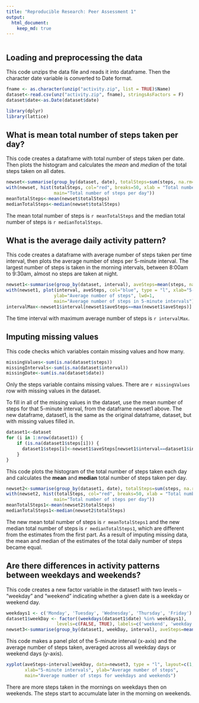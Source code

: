---
title: "Reproducible Research: Peer Assessment 1"
output: 
  html_document:
    keep_md: true
---
```{r setoptions, echo=TRUE}
```


## Loading and preprocessing the data
This code unzips the data file and reads it into dataframe. Then the character date variable is converted to Date format.

```{r}
fname <- as.character(unzip("activity.zip", list = TRUE)$Name)
dataset<-read.csv(unz("activity.zip", fname), stringsAsFactors = F)
dataset$date<-as.Date(dataset$date)
```

```{r echo=FALSE, results='hide'}
library(dplyr)
library(lattice)
```

## What is mean total number of steps taken per day?
This code creates a dataframe with total number of steps taken per date. Then plots the histogram and calculates the *mean* and *median* of the total steps taken on all dates.
```{r}
newset<-summarise(group_by(dataset, date), totalSteps=sum(steps, na.rm=TRUE))
with(newset, hist(totalSteps, col="red", breaks=50, xlab = "Total number of steps", 
                  main="Total number of steps per day"))
meanTotalSteps<-mean(newset$totalSteps)
medianTotalSteps<-median(newset$totalSteps)

```
The mean total number of steps is `r meanTotalSteps` and the median total number of steps is  `r medianTotalSteps`.


## What is the average daily activity pattern?
This code creates a dataframe with average number of steps taken per time interval, then plots the average number of steps per 5-minute interval. The largest number of steps is taken in the morning intervals, between 8:00am to 9:30am, almost no steps are taken at night. 
```{r}
newset1<-summarise(group_by(dataset, interval), aveSteps=mean(steps, na.rm=TRUE))
with(newset1, plot(interval, aveSteps, col="blue", type = "l", xlab="5-minute interval", 
                  ylab="Average number of steps", lwd=1, 
                  main="Average number of steps in 5-minute intervals"))
intervalMax<-newset1$interval[newset1$aveSteps==max(newset1$aveSteps)]
```

The time interval with maximum average number of steps is `r intervalMax`.

## Imputing missing values
This code checks which variables contain missing values and how many. 
```{r}
missingValues<-sum(is.na(dataset$steps))
missingIntervals<-sum(is.na(dataset$interval))
missingDate<-sum(is.na(dataset$date))

```
Only the steps variable contains missing values. There are `r missingValues` row with missing values in the dataset.


To fill in all of the missing values in the dataset, use the mean number of steps for that 5-minute interval, from the dataframe newset1 above. The new dataframe, dataset1, is the same as the original dataframe, dataset, but with missing values filled in.

```{r}
dataset1<-dataset
for (i in 1:nrow(dataset1)) {
    if (is.na(dataset1$steps[i])) {
      dataset1$steps[i]<-newset1$aveSteps[newset1$interval==dataset1$interval[i]]
    }  
}
```

This code plots the histogram of the total number of steps taken each day and calculates the **mean** and **median** total number of steps taken per day. 

```{r}
newset2<-summarise(group_by(dataset1, date), totalSteps=sum(steps, na.rm=TRUE))
with(newset2, hist(totalSteps, col="red", breaks=50, xlab = "Total number of steps", 
                  main="Total number of steps per day"))
meanTotalSteps1<-mean(newset2$totalSteps)
medianTotalSteps1<-median(newset2$totalSteps)
```

The new mean total number of steps is `r meanTotalSteps1` and the new median total number of steps is  `r medianTotalSteps1`, which are different from the estimates from the first part. As a result of imputing missing data, the mean and median of the estimates of the total daily number of steps became equal.

## Are there differences in activity patterns between weekdays and weekends?

This code creates a new factor variable in the dataset1 with two levels -- "weekday" and "weekend" indicating whether a given date is a weekday or weekend day. 

```{r}
weekdays1 <- c('Monday', 'Tuesday', 'Wednesday', 'Thursday', 'Friday')
dataset1$weekDay <- factor((weekdays(dataset1$date) %in% weekdays1), 
                   levels=c(FALSE, TRUE), labels=c('weekend', 'weekday'))
newset3<-summarise(group_by(dataset1, weekDay, interval), aveSteps=mean(steps, na.rm=TRUE))
```

This code makes a panel plot of the 5-minute interval (x-axis) and the average number of steps taken, averaged across all weekday days or weekend days (y-axis). 

```{r}
xyplot(aveSteps~interval|weekDay, data=newset3, type = "l", layout=c(1,2), 
       xlab="5-minute intervals", ylab="Average number of steps", 
       main="Average number of steps for weekdays and weekends")
```

There are more steps taken in the mornings on weekdays then on weekends. The steps start to accumulate later in the morning on weekends.





